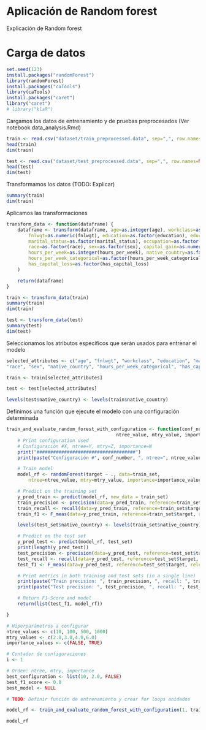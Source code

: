 # Aplicación de Random forest
Explicación de Random forest

# Carga de datos
```r
set.seed(123)
install.packages("randomForest")
library(randomForest)
install.packages("caTools")
library(caTools)
install.packages("caret")
library("caret")
# library("klaR")
```


Cargamos los datos de entrenamiento y de pruebas preprocesados (Ver notebook data_analysis.Rmd)


```r
train <- read.csv("dataset/train_preprocessed.data", sep=",", row.names=NULL, header=TRUE)
head(train)
dim(train)

test <- read.csv("dataset/test_preprocessed.data", sep=",", row.names=NULL, header=TRUE)
head(test)
dim(test)
```

Transformamos los datos (TODO: Explicar)

```r
summary(train)
dim(train)	
```

Aplicamos las transformaciones 
```r
transform_data <- function(dataframe) {
    dataframe <- transform(dataframe, age=as.integer(age), workclass=as.factor(workclass),
        fnlwgt=as.numeric(fnlwgt), education=as.factor(education), education_num=as.integer(education_num),
        marital_status=as.factor(marital_status), occupation=as.factor(occupation), relationship=as.factor(relationship),
        race=as.factor(race), sex=as.factor(sex), capital_gain=as.numeric(capital_gain), capital_loss=as.numeric(capital_loss),
        hours_per_week=as.integer(hours_per_week), native_country=as.factor(native_country), target=as.factor(target),
        hours_per_week_categorical=as.factor(hours_per_week_categorical),has_capital_gain=as.factor(has_capital_gain),
        has_capital_loss=as.factor(has_capital_loss)
    )

    return(dataframe)
}
```



```r
train <- transform_data(train)
summary(train)	
dim(train)

test <- transform_data(test)
summary(test)
dim(test)
```

Seleccionamos los atributos específicos que serán usados para entrenar el modelo
```r

selected_attributes <- c("age", "fnlwgt", "workclass", "education", "marital_status", "occupation", "relationship", 
"race", "sex", "native_country", "hours_per_week_categorical", "has_capital_gain", "has_capital_loss", "target")

train <- train[selected_attributes]

test <- test[selected_attributes]

levels(test$native_country) <- levels(train$native_country)

```


Definimos una función que ejecute el modelo con una configuración determinada
```r
train_and_evaluate_random_forest_with_configuration <- function(conf_number, train_set, test_set, 
                                        ntree_value, mtry_value, importance_value) {
    # Print configuration used
    # Configuración #X, ntree=Y, mtry=Z, importance=W
    print("####################################")
    print(paste("Configuración #", conf_number, ", ntree=", ntree_value, ", mtry=", mtry_value, ", importance=", importance_value))

    # Train model
    model_rf <- randomForest(target ~ ., data=train_set,
        ntree=ntree_value, mtry=mtry_value, importance=importance_value)

    # Predict on the training set
    y_pred_train <- predict(model_rf, new_data = train_set)
    train_precision <- precision(data=y_pred_train, reference=train_set$target, relevant=">50K")
    train_recall <- recall(data=y_pred_train, reference=train_set$target, relevant=">50K")
    train_f1 <- F_meas(data=y_pred_train, reference=train_set$target, relevant=">50K")

    levels(test_set$native_country) <- levels(train_set$native_country)

    # Predict on the test set
    y_pred_test <- predict(model_rf, test_set)
    print(length(y_pred_test))
    test_precision <- precision(data=y_pred_test, reference=test_set$target, relevant=">50K")
    test_recall <- recall(data=y_pred_test, reference=test_set$target, relevant=">50K")
    test_f1 <- F_meas(data=y_pred_test, reference=test_set$target, relevant=">50K")

    # Print metrics in both training and test sets (in a single line)
    print(paste("Train precision: ", train_precision, ", recall: ", train_recall, ", F1-Score: ", train_f1))
    print(paste("Test precision: ", test_precision, ", recall: ", test_recall, ", F1-Score: ", test_f1))

    # Return F1-Score and model
    return(list(test_f1, model_rf))

}
```

```r
# Hiperparámetros a configurar
ntree_values <- c(10, 100, 500, 1000)
mtry_values <- c(2.0,3.0,4.0,6.0)
importance_values <- c(FALSE, TRUE)

# Contador de configuraciones 
i <- 1

# Orden: ntree, mtry, importance
best_configuration <- list(10, 2.0, FALSE)
best_f1_score <- 0.0
best_model <- NULL

# TODO: Definir función de entrenamiento y crear for loops anidados

```


```r
model_rf <- train_and_evaluate_random_forest_with_configuration(1, train, test, 100, 3.0, TRUE)

```


```r
model_rf
```
